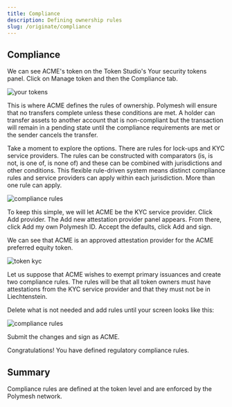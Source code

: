 ```yaml
---
title: Compliance
description: Defining ownership rules
slug: /originate/compliance
---
```


## Compliance

We can see ACME's token on the Token Studio's Your security tokens panel. Click on Manage token and then the Compliance tab.

![your tokens](images/04-your-tokens.png)

This is where ACME defines the rules of ownership. Polymesh will ensure that no transfers complete unless these conditions are met. A holder can transfer assets to another account that is non-compliant but the transaction will remain in a pending state until the compliance requirements are met or the sender cancels the transfer.

Take a moment to explore the options. There are rules for lock-ups and KYC service providers. The rules can be constructed with comparators (is, is not, is one of, is none of) and these can be combined with jurisdictions and other conditions. This flexible rule-driven system means distinct compliance rules and service providers can apply within each jurisdiction. More than one rule can apply.

![compliance rules](images/05-compliance-rules.png)

To keep this simple, we will let ACME be the KYC service provider. Click Add provider. The Add new attestation provider panel appears. From there, click Add my own Polymesh ID. Accept the defaults, click Add and sign.

We can see that ACME is an approved attestation provider for the ACME preferred equity token.

![token kyc](images/07-token-kyc.png)

Let us suppose that ACME wishes to exempt primary issuances and create two compliance rules. The rules will be that all token owners must have attestations from the KYC service provider and that they must not be in Liechtenstein.

Delete what is not needed and add rules until your screen looks like this:

![compliance rules](images/08-rules.png)

Submit the changes and sign as ACME.

Congratulations! You have defined regulatory compliance rules.

## Summary

Compliance rules are defined at the token level and are enforced by the Polymesh network.
